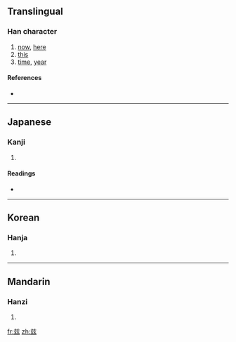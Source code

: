 {{also|茲|玆}}
==Translingual==

===Han character===
{{Han char|rn=12|rad=八|as=07|sn=9|four=|canj=廿女戈戈 (TVII)}}

# [[now]], [[here]]
# [[this]]
# [[time]], [[year]]

====References====
* {{Han ref|kx=1031.381|hdz=10248.060|uh=5179|ud=20857}}

----

==Japanese==

===Kanji===
{{ja-kanji|grade=|rs=八07}}

# {{defn|Japanese|sort=八07}}

====Readings====
* {{ja-readings|on=[[じ]] (ji), [[し]] (shi)|kun=[[しげる]] (shigeru), [[ます]] (masu), [[むしろ]] (mushiro)}}

----

==Korean==

===Hanja===
{{ko-hanja|hangeul=자|rv=ja|mr=cha}}

# {{defn|Korean|sort=八07}}

----

==Mandarin==

===Hanzi===
{{cmn-hanzi|tra=茲|pin=[[zī]] ([[zi1]])|wg=[[tzu1|tzu<sup>1</sup>]]}}

# {{defn|Mandarin|sort=八07}}

[[fr:兹]]
[[zh:兹]]